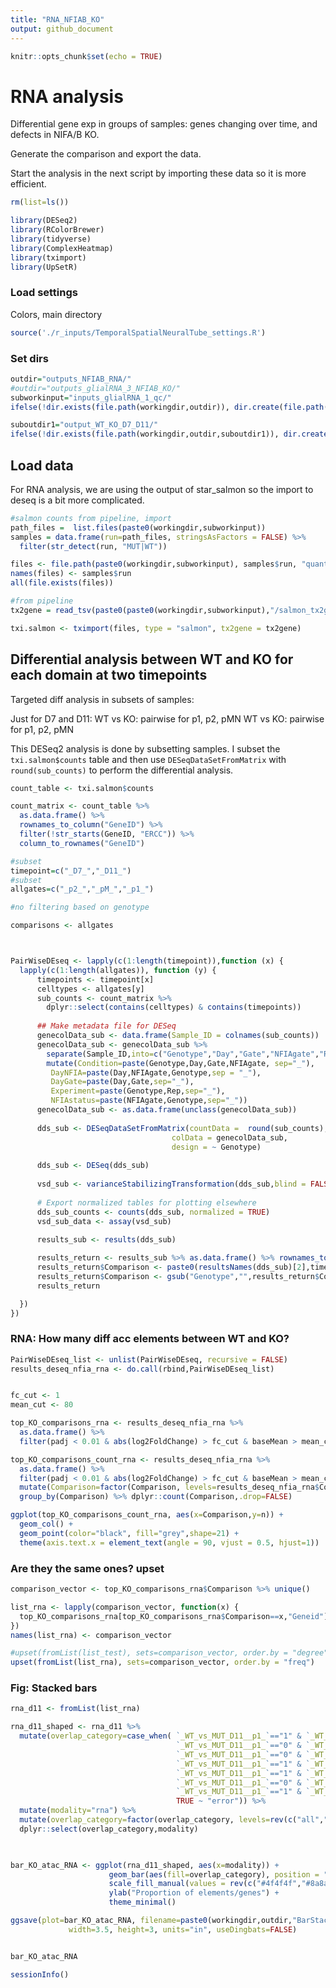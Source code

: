 ```yaml
---
title: "RNA_NFIAB_KO"
output: github_document
---
```


```r

knitr::opts_chunk$set(echo = TRUE)

```

# RNA analysis
Differential gene exp in groups of samples: genes changing over time, and defects in NIFA/B KO. 

Generate the comparison and export the data. 

Start the analysis in the next script by importing these data so it is more efficient. 

```r

rm(list=ls())

library(DESeq2)
library(RColorBrewer)
library(tidyverse)
library(ComplexHeatmap)
library(tximport)
library(UpSetR)

```

### Load settings

Colors, main directory 

```r
source('./r_inputs/TemporalSpatialNeuralTube_settings.R')
```


### Set dirs
```r
outdir="outputs_NFIAB_RNA/"
#outdir="outputs_glialRNA_3_NFIAB_KO/"
subworkinput="inputs_glialRNA_1_qc/"
ifelse(!dir.exists(file.path(workingdir,outdir)), dir.create(file.path(workingdir,outdir)), "Directory exists")

suboutdir1="output_WT_KO_D7_D11/"
ifelse(!dir.exists(file.path(workingdir,outdir,suboutdir1)), dir.create(file.path(workingdir,outdir,suboutdir1)), "Directory exists")


```



## Load data

For RNA analysis, we are using the output of star_salmon so the import to deseq is a bit more complicated.

```r

#salmon counts from pipeline, import
path_files =  list.files(paste0(workingdir,subworkinput)) 
samples = data.frame(run=path_files, stringsAsFactors = FALSE) %>%
  filter(str_detect(run, "MUT|WT"))

files <- file.path(paste0(workingdir,subworkinput), samples$run, "quant.sf")
names(files) <- samples$run
all(file.exists(files))

#from pipeline
tx2gene = read_tsv(paste0(paste0(workingdir,subworkinput),"/salmon_tx2gene.tsv"))

txi.salmon <- tximport(files, type = "salmon", tx2gene = tx2gene)

```



## Differential analysis between WT and KO for each domain at two timepoints

Targeted diff analysis in subsets of samples:

Just for D7 and D11:
WT vs KO: pairwise for p1, p2, pMN
WT vs KO: pairwise for p1, p2, pMN

This DESeq2 analysis is done by subsetting samples. I subset the `txi.salmon$counts` table and then use ` DESeqDataSetFromMatrix` with `round(sub_counts)` to perform the differential analysis. 

```r

count_table <- txi.salmon$counts

count_matrix <- count_table %>%
  as.data.frame() %>%
  rownames_to_column("GeneID") %>%
  filter(!str_starts(GeneID, "ERCC")) %>%
  column_to_rownames("GeneID")

#subset 
timepoint=c("_D7_","_D11_")
#subset 
allgates=c("_p2_","_pM_","_p1_")

#no filtering based on genotype

comparisons <- allgates



PairWiseDEseq <- lapply(c(1:length(timepoint)),function (x) {
  lapply(c(1:length(allgates)), function (y) {
      timepoints <- timepoint[x]
      celltypes <- allgates[y]
      sub_counts <- count_matrix %>%
        dplyr::select(contains(celltypes) & contains(timepoints))
      
      ## Make metadata file for DESeq
      genecolData_sub <- data.frame(Sample_ID = colnames(sub_counts))
      genecolData_sub <- genecolData_sub %>% 
        separate(Sample_ID,into=c("Genotype","Day","Gate","NFIAgate","Rep"), sep="_", remove=FALSE) %>%
        mutate(Condition=paste(Genotype,Day,Gate,NFIAgate, sep="_"),
         DayNFIA=paste(Day,NFIAgate,Genotype,sep = "_"),
         DayGate=paste(Day,Gate,sep="_"),
         Experiment=paste(Genotype,Rep,sep="_"),
         NFIAstatus=paste(NFIAgate,Genotype,sep="_"))
      genecolData_sub <- as.data.frame(unclass(genecolData_sub))
      
      dds_sub <- DESeqDataSetFromMatrix(countData =  round(sub_counts),
                                    colData = genecolData_sub,
                                    design = ~ Genotype)
      
      dds_sub <- DESeq(dds_sub)
      
      vsd_sub <- varianceStabilizingTransformation(dds_sub,blind = FALSE)
      
      # Export normalized tables for plotting elsewhere
      dds_sub_counts <- counts(dds_sub, normalized = TRUE)
      vsd_sub_data <- assay(vsd_sub)
      
      results_sub <- results(dds_sub)

      results_return <- results_sub %>% as.data.frame() %>% rownames_to_column("Geneid")
      results_return$Comparison <- paste0(resultsNames(dds_sub)[2],timepoints,celltypes)
      results_return$Comparison <- gsub("Genotype","",results_return$Comparison)
      results_return

  })
}) 


```

### RNA: How many diff acc elements between WT and KO?

```r

PairWiseDEseq_list <- unlist(PairWiseDEseq, recursive = FALSE)
results_deseq_nfia_rna <- do.call(rbind,PairWiseDEseq_list)


fc_cut <- 1
mean_cut <- 80

top_KO_comparisons_rna <- results_deseq_nfia_rna %>%
  as.data.frame() %>%
  filter(padj < 0.01 & abs(log2FoldChange) > fc_cut & baseMean > mean_cut) 

top_KO_comparisons_count_rna <- results_deseq_nfia_rna %>%
  as.data.frame() %>%
  filter(padj < 0.01 & abs(log2FoldChange) > fc_cut & baseMean > mean_cut) %>%
  mutate(Comparison=factor(Comparison, levels=results_deseq_nfia_rna$Comparison %>% unique())) %>%
  group_by(Comparison) %>% dplyr::count(Comparison,.drop=FALSE)

ggplot(top_KO_comparisons_count_rna, aes(x=Comparison,y=n)) +
  geom_col() +
  geom_point(color="black", fill="grey",shape=21) +
  theme(axis.text.x = element_text(angle = 90, vjust = 0.5, hjust=1))


```


### Are they the same ones? upset

```r

comparison_vector <- top_KO_comparisons_rna$Comparison %>% unique()

list_rna <- lapply(comparison_vector, function(x) {
  top_KO_comparisons_rna[top_KO_comparisons_rna$Comparison==x,"Geneid"]
})
names(list_rna) <- comparison_vector

#upset(fromList(list_test), sets=comparison_vector, order.by = "degree")
upset(fromList(list_rna), sets=comparison_vector, order.by = "freq")

```


### Fig: Stacked bars

```r


rna_d11 <- fromList(list_rna)

rna_d11_shaped <- rna_d11 %>%
  mutate(overlap_category=case_when( `_WT_vs_MUT_D11__p1_`=="1" & `_WT_vs_MUT_D11__p2_`=="0" & `_WT_vs_MUT_D11__pM_`=="0" ~ "p1",
                                     `_WT_vs_MUT_D11__p1_`=="0" & `_WT_vs_MUT_D11__p2_`=="1" & `_WT_vs_MUT_D11__pM_`=="0" ~ "p2",
                                     `_WT_vs_MUT_D11__p1_`=="0" & `_WT_vs_MUT_D11__p2_`=="0" & `_WT_vs_MUT_D11__pM_`=="1" ~ "pM",
                                     `_WT_vs_MUT_D11__p1_`=="1" & `_WT_vs_MUT_D11__p2_`=="1" & `_WT_vs_MUT_D11__pM_`=="1" ~ "all",
                                     `_WT_vs_MUT_D11__p1_`=="1" & `_WT_vs_MUT_D11__p2_`=="1" & `_WT_vs_MUT_D11__pM_`=="0" ~ "p1_p2",
                                     `_WT_vs_MUT_D11__p1_`=="0" & `_WT_vs_MUT_D11__p2_`=="1" & `_WT_vs_MUT_D11__pM_`=="1" ~ "p2_pM",
                                     `_WT_vs_MUT_D11__p1_`=="1" & `_WT_vs_MUT_D11__p2_`=="0" & `_WT_vs_MUT_D11__pM_`=="1" ~ "p1_pM",
                                     TRUE ~ "error")) %>%
  mutate(modality="rna") %>%
  mutate(overlap_category=factor(overlap_category, levels=rev(c("all","p2_pM","p1_p2","p1_pM","pM","p2","p1")))) %>%
  dplyr::select(overlap_category,modality)

           
```

```r

bar_KO_atac_RNA <- ggplot(rna_d11_shaped, aes(x=modality)) + 
                      geom_bar(aes(fill=overlap_category), position = "fill") +
                      scale_fill_manual(values = rev(c("#4f4f4f","#8a8a8a","#c5c5c5","#d8d8d8","#c11a3d","#c19e1a","#1a91c1"))) +
                      ylab("Proportion of elements/genes") +
                      theme_minimal()

ggsave(plot=bar_KO_atac_RNA, filename=paste0(workingdir,outdir,"BarStacked_KO_ATAC_RNA.pdf"), device = "pdf",
             width=3.5, height=3, units="in", useDingbats=FALSE)


bar_KO_atac_RNA

```






```r
sessionInfo()
```